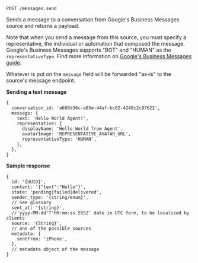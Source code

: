 `POST /messages.send`

Sends a message to a conversation from Google's Business Messages source and returns a payload.

Note that when you send a message from this source, you must specify a representative, the individual or automation that composed the message.
Google's Business Messages supports "BOT" and "HUMAN" as the `representativeType`. Find more information on [Google's Business Messages guide](https://developers.google.com/business-communications/business-messages/guides/build/send).

Whatever is put on the `message` field will be forwarded "as-is" to the source's message endpoint.

**Sending a text message**

```json5
{
  conversation_id: 'a688d36c-a85e-44af-bc02-4248c2c97622',
  message: {
    text: 'Hello World Agent!',
    representative: {
      displayName: 'Hello World from Agent',
      avatarImage: 'REPRESENTATIVE_AVATAR_URL',
      representativeType: 'HUMAN',
    },
  },
}
```

**Sample response**

```json5
{
  id: '{UUID}',
  content: '{"text":"Hello"}',
  state: 'pending|failed|delivered',
  sender_type: '{string/enum}',
  // See glossary
  sent_at: '{string}',
  //'yyyy-MM-dd'T'HH:mm:ss.SSSZ' date in UTC form, to be localized by clients
  source: '{String}',
  // one of the possible sources
  metadata: {
    sentFrom: 'iPhone',
  },
  // metadata object of the message
}
```
